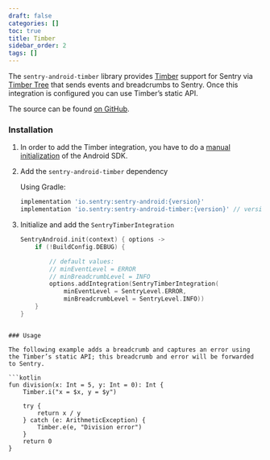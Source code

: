 ```yaml
---
draft: false
categories: []
toc: true
title: Timber
sidebar_order: 2
tags: []
---
```

The `sentry-android-timber` library provides [Timber](https://github.com/JakeWharton/timber) support for Sentry via [Timber Tree](https://github.com/JakeWharton/timber/blob/10f0adce3921ad2929ddf2f3b7fecda2cf3148a5/timber/src/main/java/timber/log/Timber.kt#L20) that sends events and breadcrumbs to Sentry. Once this integration is configured you can use Timber’s static API.

The source can be found [on GitHub](https://github.com/getsentry/sentry-android/tree/master/sentry-android-timber/src/main/java/io/sentry/android/timber).

### Installation

1. In order to add the Timber integration, you have to do a [manual initialization](https://docs.sentry.io/platforms/android/#manual-initialization) of the Android SDK.

2. Add the `sentry-android-timber` dependency

	Using Gradle:

	```groovy
	implementation 'io.sentry:sentry-android:{version}'
	implementation 'io.sentry:sentry-android-timber:{version}' // version >= 2.2.0
	```

3. Initialize and add the `SentryTimberIntegration`

	```kotlin
	SentryAndroid.init(context) { options ->
	    if (!BuildConfig.DEBUG) {

	        // default values:
	        // minEventLevel = ERROR
	        // minBreadcrumbLevel = INFO
	        options.addIntegration(SentryTimberIntegration(
	            minEventLevel = SentryLevel.ERROR,
	            minBreadcrumbLevel = SentryLevel.INFO))
	    }
	}
```

### Usage

The following example adds a breadcrumb and captures an error using the Timber’s static API; this breadcrumb and error will be forwarded to Sentry.

```kotlin
fun division(x: Int = 5, y: Int = 0): Int {
    Timber.i("x = $x, y = $y")

    try {
        return x / y
    } catch (e: ArithmeticException) {
        Timber.e(e, "Division error")
    }
    return 0
}
```
